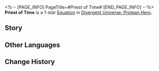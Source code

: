 <%-- [PAGE_INFO]
PageTitle=#Priest of Time#
[END_PAGE_INFO] --%>
{{Equation Infobox
|period   = Protean Hero
|rarity   = 1
|path1    = Remembrance*2
|path2    = Harmony*2
|effect   = While ally targets possess "{{Extra Effect|Obsession|61000049}}" increases All-Type RES PEN by {{Color|h|15%}}. Every "{{Extra Effect|Obsession|61000049}}" stack increases all ally targets' Break Effect by {{Color|h|0.5%}}.
|mentions = Oronyx
}}
'''Priest of Time''' is a 1-star [[Divergent Universe: Protean Hero/Equations|Equation]] in [[Divergent Universe: Protean Hero]].

==Story==
{{Description|Let me tell you about those enigmatic priests, who weave the whispers of time with their prayers.<br />The miracles wrought by Oronyx can reforge even the most shattered memories.<br />Rivers retreat, and crumbling walls unveil weathered inscriptions.<br />Waterfalls halt their flow and turn to ice, while broken bridges mend themselves, inviting passage for all.<br />Once, I was fortunate enough to encounter a group of pilgrim priests,<br />Who foresaw future disasters in their dreams. They guided me to change my path,<br />Warning me to avoid ancient Luina carved from solid rock.<br />It had long fallen into ruin, turning into a realm of death and slaughter.<br />Being cautious by nature, I followed their advice,<br />While they turned away from me and summoned the collapsing cliffs, towards fate.}}
<!--
==Gameplay Notes==
* 
-->
==Other Languages==
{{Other Languages
|en   = Priest of Time
|zhs  = 岁月祭司
|zht  = 歲月祭司
|ja   = 「{{Rubi|歳月|さいげつ}}」の{{Rubi|司祭|しさい}}
|ko   = 세월의 사제
|es   = Sacerdote del tiempo
|fr   = Prêtre du Temps
|ru   = Жрец времени
|th   = นักบวชแห่งกาลเวลา
|vi   = Tư Tế Thời Gian
|de   = Priester der Zeit
|id   = Priest of Time
|pt   = Sacerdote do Tempo
}}

==Change History==
{{Change History|3.1}}